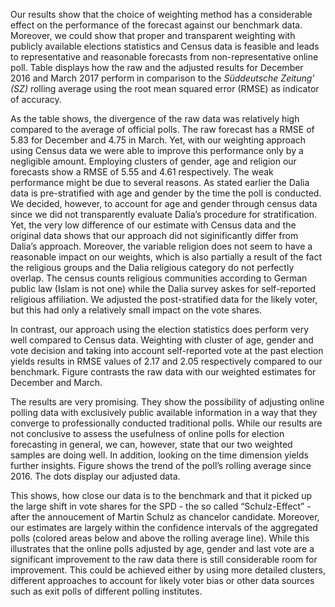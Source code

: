 <!-- Results -->

Our results show that the choice of weighting method has a considerable effect on the performance of the forecast against our benchmark data. Moreover, we could show that proper and transparent weighting with publicly available elections statistics and Census data is feasible and leads to representative and reasonable forecasts from non-representative online poll. Table \ref{tab:results} displays how the raw and the adjusted results for  December 2016 and March 2017 perform in comparison to the *Süddeutsche Zeitung' (SZ)* rolling average using the root mean squared error (RMSE) as indicator of accuracy.

\begin{table}[ht]
\centering
\caption{Raw, weighted and benchmark estimates} \label{tab:results}
\begin{tabular}{l|lrrrrrrr}
  \hline
  \bfseries{December} &&&&&&&& \\
  Method & Union & SPD & FDP & Gruene & Linke & AfD & Other & RMSE \\ 
  \hline
  SZ Rolling Average & 35.50 & 22.20 & 5.70 & 10.60 & 9.70 & 11.60 & 4.70 &  \\ 
  GAV Exit Polls & 32.50 & 21.10 & 8.70 & 8.60 & 9.60 & 11.70 & 7.80 & 2.17 \\ 
  GAR Census Data & 24.60 & 21.60 & 5.50 & 10.60 & 9.50 & 14.00 & 14.20 & 5.55 \\ 
  Dalia Unweighted & 23.80 & 20.90 & 6.10 & 10.50 & 10.50 & 13.80 & 14.40 & 5.83 \\ 
  \hline
  \bfseries{March} &&&&&&&& \\
   Method & Union & SPD & FDP & Gruene & Linke & AfD & Other & RMSE \\
  \hline
  SZ Rolling Average & 33.10 & 31.40 & 5.80 & 7.60 & 7.70 & 9.30 & 5.10 &  \\ 
  GAV Exit Polls & 36.70 & 28.10 & 4.90 & 7.50 & 8.60 & 7.80 & 6.40 & 2.05 \\ 
  GAR Census Data & 23.10 & 30.00 & 5.80 & 8.40 & 9.00 & 13.80 & 10.00 & 4.61 \\ 
  Dalia Unweighted & 23.60 & 28.40 & 5.60 & 7.70 & 9.80 & 14.50 & 10.30 & 4.75 \\ 
   \hline
  \multicolumn{9}{p{0.88\linewidth}}{\scriptsize\textbf{Notes}: The benchmark is the rolling average of all German major polls as computed by \textit{Süddeutsche Zeitung}. GAV stands for Strata combined of the variables gender, age and self-reported vote at the last election. GAR indicates Strata of gender, age and religion. The last row of each month represents the raw results without weighting as collected by Dalia Research.}
\end{tabular}
\end{table}

As the table shows, the divergence of the raw data was relatively high compared to the average of official polls. The raw forecast has a RMSE of 5.83 for December and 4.75 in March. Yet, with our weighting approach using Census data we were able to improve this performance only by a negligible amount. Employing clusters of gender, age and religion our forecasts show a RMSE of 5.55 and 4.61 respectively. The weak performance might be due to several reasons. As stated earlier the Dalia data is pre-stratified with age and gender by the time the poll is conducted. We decided, however, to account for age and gender through census data since we did not transparently evaluate Dalia's procedure for stratification. Yet, the very low difference of our estimate with Census data and the original data shows that our approach did not siginificantly differ from Dalia's approach. Moreover, the variable religion does not seem to have a reasonable impact on our weights, which is also partially a result of the fact the religious groups and the Dalia religious category do not perfectly overlap. The census counts religious communities according to German public law (Islam is not one) while the Dalia survey askes for self-reported religious affiliation. We adjusted the post-stratified data for the likely voter, but this had only a relatively small impact on the vote shares.

In contrast, our approach using the election statistics does perform very well compared to Census data. Weighting with cluster of age, gender and vote decision and taking into account self-reported vote at the past election yields results in RMSE values of 2.17 and 2.05 respectively compared to our benchmark. Figure \ref{fig:weightedplot} contrasts the raw data with our weighted estimates for December and March.

\begin{figure}[ht]
  \centering
  \includegraphics[width=6in]{./Grafiken/RPlot.png}
  \caption{Weighted and unweighted polls} \label{fig:weightedplot}
\end{figure}

The results are very promising. They show the possibility of adjusting online polling data with exclusively public available information in a way that they converge to professionally conducted traditional polls. While our results are not conclusive to assess the usefulness of online polls for election forecasting in general, we can, however, state that our two weighted samples are doing well. In addition, looking on the time dimension yields further insights. Figure \ref{fig:rollingaverage} shows the trend of the poll's rolling average since 2016. The dots display our adjusted data.

\begin{figure}[ht!]
  \centering
  \includegraphics[width=6in]{./Grafiken/longterm-poll-article2.png}
  \caption{Weighted polls benchmarked to overall poll's rolling average} \label{fig:rollingaverage}
\end{figure}

This shows, how close our data is to the benchmark and that it picked up the large shift in vote shares for the SPD - the so called "Schulz-Effect" - after the annoucement of Martin Schulz as chancelor candidate. Moreover, our estimates are largely within the confidence intervals of the aggregated polls (colored areas below and above the rolling average line). While this illustrates that the online polls adjusted by age, gender and last vote are a significant improvement to the raw data there is still considerable room for improvement. This could be achieved either by using more detailed clusters, different approaches to account for likely voter bias or other data sources such as exit polls of different polling institutes.